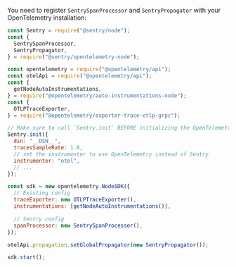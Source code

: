 You need to register `SentrySpanProcessor` and `SentryPropagator` with your OpenTelemetry installation:

```js
const Sentry = require("@sentry/node");
const {
  SentrySpanProcessor,
  SentryPropagator,
} = require("@sentry/opentelemetry-node");

const opentelemetry = require("@opentelemetry/api");
const otelApi = require("@opentelemetry/api");
const {
  getNodeAutoInstrumentations,
} = require("@opentelemetry/auto-instrumentations-node");
const {
  OTLPTraceExporter,
} = require("@opentelemetry/exporter-trace-otlp-grpc");

// Make sure to call `Sentry.init` BEFORE initializing the OpenTelemetry SDK
Sentry.init({
  dsn: "__DSN__",
  tracesSampleRate: 1.0,
  // set the instrumenter to use OpenTelemetry instead of Sentry
  instrumenter: "otel",
  // ...
});

const sdk = new opentelemetry.NodeSDK({
  // Existing config
  traceExporter: new OTLPTraceExporter(),
  instrumentations: [getNodeAutoInstrumentations()],

  // Sentry config
  spanProcessor: new SentrySpanProcessor(),
});

otelApi.propagation.setGlobalPropagator(new SentryPropagator());

sdk.start();
```
